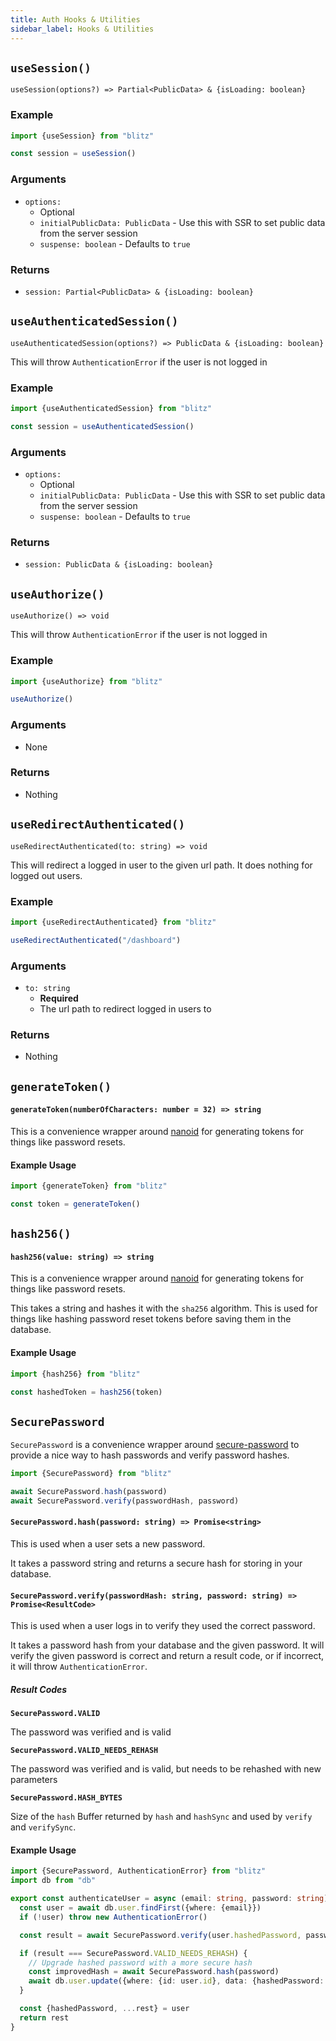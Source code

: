 ```yaml
---
title: Auth Hooks & Utilities
sidebar_label: Hooks & Utilities
---
```


## `useSession()`

`useSession(options?) => Partial<PublicData> & {isLoading: boolean}`

### Example

```ts
import {useSession} from "blitz"

const session = useSession()
```

### Arguments

- `options:`
  - Optional
  - `initialPublicData: PublicData` - Use this with SSR to set public data from the server session
  - `suspense: boolean` - Defaults to `true`

### Returns

- `session: Partial<PublicData> & {isLoading: boolean}`

## `useAuthenticatedSession()`

`useAuthenticatedSession(options?) => PublicData & {isLoading: boolean}`

This will throw `AuthenticationError` if the user is not logged in

### Example

```ts
import {useAuthenticatedSession} from "blitz"

const session = useAuthenticatedSession()
```

### Arguments

- `options:`
  - Optional
  - `initialPublicData: PublicData` - Use this with SSR to set public data from the server session
  - `suspense: boolean` - Defaults to `true`

### Returns

- `session: PublicData & {isLoading: boolean}`

## `useAuthorize()`

`useAuthorize() => void`

This will throw `AuthenticationError` if the user is not logged in

### Example

```ts
import {useAuthorize} from "blitz"

useAuthorize()
```

### Arguments

- None

### Returns

- Nothing

## `useRedirectAuthenticated()`

`useRedirectAuthenticated(to: string) => void`

This will redirect a logged in user to the given url path. It does nothing for logged out users.

### Example

```ts
import {useRedirectAuthenticated} from "blitz"

useRedirectAuthenticated("/dashboard")
```

### Arguments

- `to: string`
  - **Required**
  - The url path to redirect logged in users to

### Returns

- Nothing

## `generateToken()`

#### `generateToken(numberOfCharacters: number = 32) => string`

This is a convenience wrapper around [nanoid](https://github.com/ai/nanoid) for generating tokens for things like password resets.

#### Example Usage

```ts
import {generateToken} from "blitz"

const token = generateToken()
```

## `hash256()`

#### `hash256(value: string) => string`

This is a convenience wrapper around [nanoid](https://github.com/ai/nanoid) for generating tokens for things like password resets.

This takes a string and hashes it with the `sha256` algorithm. This is used for things like hashing password reset tokens before saving them in the database.

#### Example Usage

```ts
import {hash256} from "blitz"

const hashedToken = hash256(token)
```

## `SecurePassword`

`SecurePassword` is a convenience wrapper around [secure-password](https://github.com/emilbayes/secure-password) to provide a nice way to hash passwords and verify password hashes.

```ts
import {SecurePassword} from "blitz"

await SecurePassword.hash(password)
await SecurePassword.verify(passwordHash, password)
```

#### `SecurePassword.hash(password: string) => Promise<string>`

This is used when a user sets a new password.

It takes a password string and returns a secure hash for storing in your database.

#### `SecurePassword.verify(passwordHash: string, password: string) => Promise<ResultCode>`

This is used when a user logs in to verify they used the correct password.

It takes a password hash from your database and the given password. It will verify the given password is correct and return a result code, or if incorrect, it will throw `AuthenticationError`.

##### Result Codes

**`SecurePassword.VALID`**

The password was verified and is valid

**`SecurePassword.VALID_NEEDS_REHASH`**

The password was verified and is valid, but needs to be rehashed with new
parameters

**`SecurePassword.HASH_BYTES`**

Size of the `hash` Buffer returned by `hash` and `hashSync` and used by `verify`
and `verifySync`.

#### Example Usage

```ts
import {SecurePassword, AuthenticationError} from "blitz"
import db from "db"

export const authenticateUser = async (email: string, password: string) => {
  const user = await db.user.findFirst({where: {email}})
  if (!user) throw new AuthenticationError()

  const result = await SecurePassword.verify(user.hashedPassword, password)

  if (result === SecurePassword.VALID_NEEDS_REHASH) {
    // Upgrade hashed password with a more secure hash
    const improvedHash = await SecurePassword.hash(password)
    await db.user.update({where: {id: user.id}, data: {hashedPassword: improvedHash}})
  }

  const {hashedPassword, ...rest} = user
  return rest
}
```
